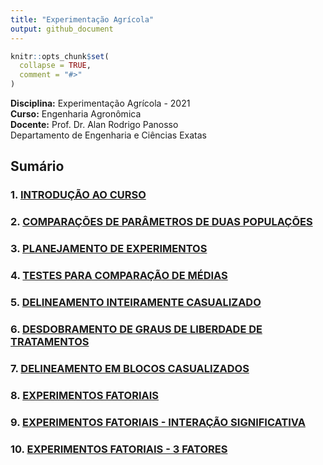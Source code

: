 ```yaml
---
title: "Experimentação Agrícola"
output: github_document
---
```


```r
knitr::opts_chunk$set(
  collapse = TRUE,
  comment = "#>"
)
```

**Disciplina:** Experimentação Agrícola - 2021  
**Curso:** Engenharia Agronômica  
**Docente:** Prof. Dr. Alan Rodrigo Panosso  
Departamento de Engenharia e Ciências Exatas  

<!-- badges: start -->
<!-- badges: end -->

## Sumário

### 1. [INTRODUÇÃO AO  CURSO](https://arpanosso.github.io/experimentacao-agricola-unesp-fcav/Docs/cap01.html)


### 2. [COMPARAÇÕES DE PARÂMETROS DE DUAS POPULAÇÕES](https://arpanosso.github.io/experimentacao-agricola-unesp-fcav/Docs/cap02.html)

### 3. [PLANEJAMENTO DE EXPERIMENTOS ](https://arpanosso.github.io/experimentacao-agricola-unesp-fcav/Docs/cap03.html)

### 4. [TESTES PARA COMPARAÇÃO DE MÉDIAS](https://arpanosso.github.io/experimentacao-agricola-unesp-fcav/Docs/cap04.html)

### 5. [DELINEAMENTO INTEIRAMENTE CASUALIZADO](https://arpanosso.github.io/experimentacao-agricola-unesp-fcav/Docs/cap05.html)

### 6. [DESDOBRAMENTO DE GRAUS DE LIBERDADE DE TRATAMENTOS](https://arpanosso.github.io/experimentacao-agricola-unesp-fcav/Docs/cap06.html)

### 7. [DELINEAMENTO EM BLOCOS CASUALIZADOS](https://arpanosso.github.io/experimentacao-agricola-unesp-fcav/Docs/cap07.html)

### 8. [EXPERIMENTOS FATORIAIS](https://arpanosso.github.io/experimentacao-agricola-unesp-fcav/Docs/cap08.html)

### 9. [EXPERIMENTOS FATORIAIS - INTERAÇÃO SIGNIFICATIVA](https://arpanosso.github.io/experimentacao-agricola-unesp-fcav/Docs/cap09.html)

### 10. [EXPERIMENTOS FATORIAIS - 3 FATORES](https://arpanosso.github.io/experimentacao-agricola-unesp-fcav/Docs/cap10.html)
